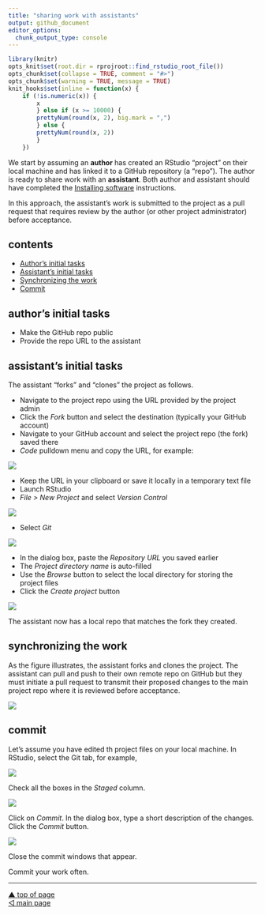 ```yaml
---
title: "sharing work with assistants"
output: github_document
editor_options: 
  chunk_output_type: console
---
```


```r
library(knitr)
opts_knit$set(root.dir = rprojroot::find_rstudio_root_file())
opts_chunk$set(collapse = TRUE, comment = "#>")
opts_chunk$set(warning = TRUE, message = TRUE) 
knit_hooks$set(inline = function(x) {
	if (!is.numeric(x)) { 
		x 
		} else if (x >= 10000) { 
		prettyNum(round(x, 2), big.mark = ",")
		} else {
		prettyNum(round(x, 2))
		}
	})
```

We start by assuming an **author** has created an RStudio "project" on their local machine and has linked it to a GitHub repository (a "repo"). The author is ready to share work with an **assistant**. Both author and assistant should have completed the [Installing software](p001-install-software.md) instructions.

In this approach, the assistant's work is submitted to the project as a pull request that requires review by the author (or other project administrator) before acceptance. 



## contents

- [Author's initial tasks] 
- [Assistant's initial tasks] 
- [Synchronizing the work] 
- [Commit]  




## author's initial tasks

- Make the GitHub repo public  
- Provide the repo URL to the assistant



## assistant's initial tasks

The assistant "forks" and "clones" the project as follows. 

- Navigate to the project repo using the URL provided by the project admin 
- Click the *Fork* button and select the destination (typically your GitHub account)  
- Navigate to your GitHub account and select the project repo (the fork) saved there 
- *Code* pulldown menu and copy the URL, for example: 

![](../resources/git-collab-001.png)

- Keep the URL in your clipboard or save it locally in a temporary text file 
- Launch RStudio
- *File > New Project* and select *Version Control* 

![](../resources/git-collab-002.png)

- Select *Git*

![](../resources/git-collab-003.png)

- In the dialog box, paste the *Repository URL* you saved earlier 
- The *Project directory name* is auto-filled 
- Use the *Browse* button to select the local directory for storing the project files 
- Click the *Create project* button

![](../resources/git-collab-004.png)

The assistant now has a local repo that matches the fork they created. 




## synchronizing the work

As the figure illustrates, the assistant forks and clones the project. The assistant can pull and push to their own remote repo on GitHub but they must initiate a pull request to transmit their proposed changes to the main project repo where it is reviewed before acceptance. 

![](../resources/git-collab-010.png)





## commit

Let's assume you have edited th project files on your local machine. In RStudio, select the Git tab, for example, 

![](../resources/git-collab-006.png)

Check all the boxes in the *Staged* column. 

![](../resources/git-collab-007.png)

Click on *Commit*. In the dialog box, type a short description of the changes. Click the *Commit* button. 

![](../resources/git-collab-008.png)

Close the commit windows that appear. 

Commit your work often.






***
<a href="#top">&#9650; top of page</a>    
[&#9665; main page](../README.md)

